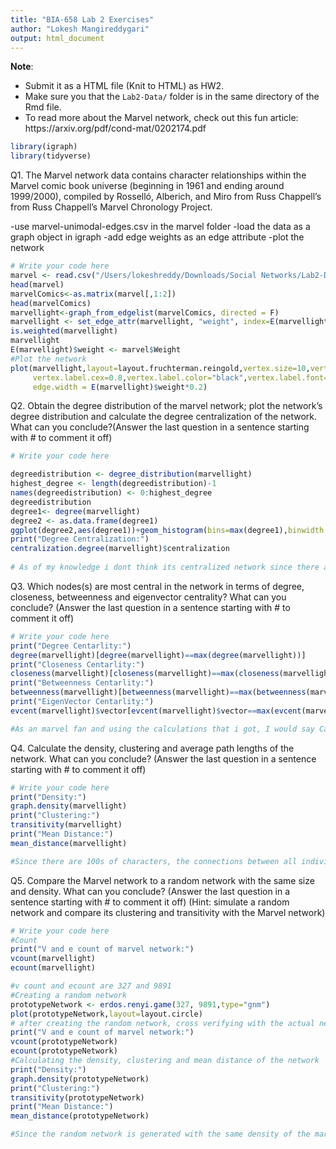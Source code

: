 ```yaml
---
title: "BIA-658 Lab 2 Exercises"
author: "Lokesh Mangireddygari"
output: html_document
---
```

**Note**:   

- Submit it as a HTML file (Knit to HTML) as HW2.
- Make sure you that the `Lab2-Data/` folder is in the same directory of the Rmd file. 
- To read more about the Marvel network, check out this fun article: https://arxiv.org/pdf/cond-mat/0202174.pdf

```r
library(igraph)
library(tidyverse)
```

Q1. The Marvel network data contains character relationships within the Marvel comic book universe (beginning in 1961 and ending around 1999/2000), compiled by Rosselló, Alberich, and Miro from Russ Chappell's from Russ Chappell's Marvel Chronology Project.

-use marvel-unimodal-edges.csv in the marvel folder
-load the data as a graph object in igraph 
-add edge weights as an edge attribute
-plot the network

```r
# Write your code here
marvel <- read.csv("/Users/lokeshreddy/Downloads/Social Networks/Lab2-Data/marvel/marvel-unimodal-edges.csv")
head(marvel)
marvelComics<-as.matrix(marvel[,1:2])
head(marvelComics)
marvellight<-graph_from_edgelist(marvelComics, directed = F)
marvellight <- set_edge_attr(marvellight, "weight", index=E(marvellight),value = marvel[,3])
is.weighted(marvellight)
marvellight
E(marvellight)$weight <- marvel$Weight
#Plot the network
plot(marvellight,layout=layout.fruchterman.reingold,vertex.size=10,vertex.color="blue",
     vertex.label.cex=0.8,vertex.label.color="black",vertex.label.font=1,
     edge.width = E(marvellight)$weight*0.2)
```

Q2. Obtain the degree distribution of the marvel network; plot the network's degree distribution and calculate the degree centralization of the network. What can you conclude?(Answer the last question in a sentence starting with # to comment it off)

```r

# Write your code here

degreedistribution <- degree_distribution(marvellight)
highest_degree <- length(degreedistribution)-1
names(degreedistribution) <- 0:highest_degree
degreedistribution
degree1<- degree(marvellight) 
degree2 <- as.data.frame(degree1)
ggplot(degree2,aes(degree1))+geom_histogram(bins=max(degree1),binwidth = 1) 
print("Degree Centralization:")
centralization.degree(marvellight)$centralization
 
# As of my knowledge i dont think its centralized network since there are like 4-5 nodes(Captain America, Spider man,.....) with almost same number of connections(if not equal they are nearer mainly captain america and spider man), and while we check the graph we can see most of the marvel characters have less connections(as of the graph), and we can says its asymmetric 

```


Q3. Which nodes(s) are most central in the network in terms of degree, closeness, betweenness and eigenvector centrality? What can you conclude? (Answer the last question in a sentence starting with # to comment it off)

```r
# Write your code here
print("Degree Centarlity:")
degree(marvellight)[degree(marvellight)==max(degree(marvellight))] 
print("Closeness Centarlity:")
closeness(marvellight)[closeness(marvellight)==max(closeness(marvellight))] 
print("Betweenness Centarlity:")
betweenness(marvellight)[betweenness(marvellight)==max(betweenness(marvellight))] 
print("EigenVector Centarlity:")
evcent(marvellight)$vector[evcent(marvellight)$vector==max(evcent(marvellight)$vector)] 

#As an marvel fan and using the calculations that i got, I would say Captain america has more degree of centrality than rest of the characters in the marvel Universe, most of the characters are associated with him and might have choose him as a leader among themselves, maybe it would make him to have more centrality than any others, Coming to CLOSNESS centrality Vision can be correct because he is from another planet and there would be shortest distances between other characters, and since vision is from other dimension it might be the bridge between the one group of people on earth to the other people in his dimension so i guess Vision has more betweenness centrality, since captain america has more influence on the whole marvel universe, so the captain america node has more importance than other nodes.
```

Q4. Calculate the density, clustering and average path lengths of the network. What can you conclude? (Answer the last question in a sentence starting with # to comment it off)   

```r
# Write your code here
print("Density:")
graph.density(marvellight)
print("Clustering:")
transitivity(marvellight)
print("Mean Distance:")
mean_distance(marvellight)

#Since there are 100s of characters, the connections between all individuals would be less so the density is around 0.18 (In general aspect this may happen cause some of the characters might not have mutual understanding), Clustering at 0.47, i would say there arent much community like connections between the characters, but there might be some formed groups, by looking at the mean distance i would say every node in the network has at least one connection with the other character or more  
```

Q5. Compare the Marvel network to a random network with the same size and density. What can you conclude? (Answer the last question in a sentence starting with # to comment it off) (Hint: simulate a random network and compare its clustering and transitivity with the Marvel network) 

```r
# Write your code here
#Count
print("V and e count of marvel network:")
vcount(marvellight)
ecount(marvellight)

#v count and ecount are 327 and 9891 
#Creating a random network
prototypeNetwork <- erdos.renyi.game(327, 9891,type="gnm") 
plot(prototypeNetwork,layout=layout.circle)
# after creating the random network, cross verifying with the actual network to check if the dimensions matches or not
print("V and e count of marvel network:")
vcount(prototypeNetwork)
ecount(prototypeNetwork)
#Calculating the density, clustering and mean distance of the network
print("Density:")
graph.density(prototypeNetwork)
print("Clustering:")
transitivity(prototypeNetwork)
print("Mean Distance:")
mean_distance(prototypeNetwork)

#Since the random network is generated with the same density of the marvel network, both the density matches, and coming to the transitivity we can see its way more lower compared to the marvel network, and the mean distance looks similar for both the networks and by all these calculations and my knowledge i would say marvel is a small world network
```